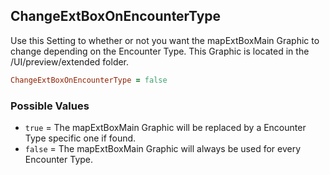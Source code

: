 ## ChangeExtBoxOnEncounterType

Use this Setting to whether or not you want the mapExtBoxMain Graphic to change depending on the Encounter Type. This Graphic is located in the /UI/preview/extended folder.

```ruby
ChangeExtBoxOnEncounterType = false
```

### Possible Values

- `true` = The mapExtBoxMain Graphic will be replaced by a Encounter Type specific one if found.
- `false` = The mapExtBoxMain Graphic will always be used for every Encounter Type.